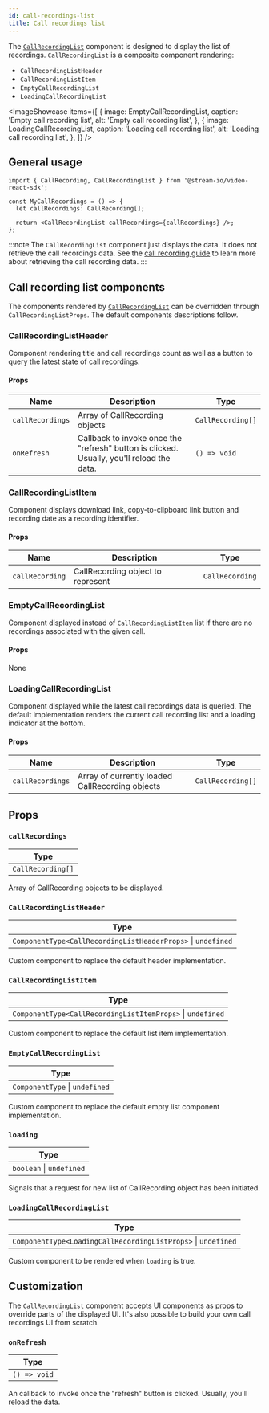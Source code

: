 ```yaml
---
id: call-recordings-list
title: Call recordings list
---
```



The [`CallRecordingList`](https://github.com/GetStream/stream-video-js/tree/main/packages/react-sdk/src/components/CallRecordingList) component is designed to display the list of recordings. `CallRecordingList` is a composite component rendering:

- `CallRecordingListHeader`
- `CallRecordingListItem`
- `EmptyCallRecordingList`
- `LoadingCallRecordingList`

<ImageShowcase
  items={[
    {
      image: EmptyCallRecordingList,
      caption: 'Empty call recording list',
      alt: 'Empty call recording list',
    },
    {
      image: LoadingCallRecordingList,
      caption: 'Loading call recording list',
      alt: 'Loading call recording list',
    },
  ]}
/>

## General usage

```tsx
import { CallRecording, CallRecordingList } from '@stream-io/video-react-sdk';

const MyCallRecordings = () => {
  let callRecordings: CallRecording[];

  return <CallRecordingList callRecordings={callRecordings} />;
};
```

:::note
The `CallRecordingList` component just displays the data. It does not retrieve the call recordings data. See the [call recording guide](../../../advanced/recording) to learn more about retrieving the call recording data.
:::

## Call recording list components

The components rendered by [`CallRecordingList`](https://github.com/GetStream/stream-video-js/tree/main/packages/react-sdk/src/components/CallRecordingList) can be overridden through `CallRecordingListProps`. The default components descriptions follow.

### CallRecordingListHeader

Component rendering title and call recordings count as well as a button to query the latest state of call recordings.

#### Props

| Name             | Description                                                                               | Type              |
| ---------------- | ----------------------------------------------------------------------------------------- | ----------------- |
| `callRecordings` | Array of CallRecording objects                                                            | `CallRecording[]` |
| `onRefresh`      | Callback to invoke once the "refresh" button is clicked. Usually, you'll reload the data. | `() => void`      |

### CallRecordingListItem

Component displays download link, copy-to-clipboard link button and recording date as a recording identifier.

#### Props

| Name            | Description                       | Type            |
| --------------- | --------------------------------- | --------------- |
| `callRecording` | CallRecording object to represent | `CallRecording` |

### EmptyCallRecordingList

Component displayed instead of `CallRecordingListItem` list if there are no recordings associated with the given call.

#### Props

None

### LoadingCallRecordingList

Component displayed while the latest call recordings data is queried. The default implementation renders the current call recording list and a loading indicator at the bottom.

#### Props

| Name             | Description                                     | Type              |
| ---------------- | ----------------------------------------------- | ----------------- |
| `callRecordings` | Array of currently loaded CallRecording objects | `CallRecording[]` |

## Props

### `callRecordings`

| Type              |
| ----------------- |
| `CallRecording[]` |

Array of CallRecording objects to be displayed.

### `CallRecordingListHeader`

| Type                                                         |
| ------------------------------------------------------------ |
| `ComponentType<CallRecordingListHeaderProps>` \| `undefined` |

Custom component to replace the default header implementation.

### `CallRecordingListItem`

| Type                                                       |
| ---------------------------------------------------------- |
| `ComponentType<CallRecordingListItemProps>` \| `undefined` |

Custom component to replace the default list item implementation.

### `EmptyCallRecordingList`

| Type                           |
| ------------------------------ |
| `ComponentType` \| `undefined` |

Custom component to replace the default empty list component implementation.

### `loading`

| Type                     |
| ------------------------ |
| `boolean` \| `undefined` |

Signals that a request for new list of CallRecording object has been initiated.

### `LoadingCallRecordingList`

| Type                                                          |
| ------------------------------------------------------------- |
| `ComponentType<LoadingCallRecordingListProps>` \| `undefined` |

Custom component to be rendered when `loading` is true.

## Customization

The `CallRecordingList` component accepts UI components as [props](#props-4) to override parts of the displayed UI. It's also possible to build your own call recordings UI from scratch.

### `onRefresh`

| Type         |
| ------------ |
| `() => void` |

An callback to invoke once the "refresh" button is clicked. Usually, you'll reload the data.
